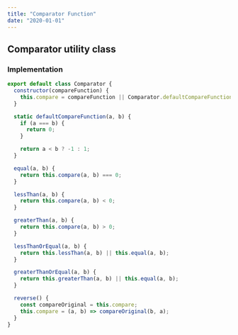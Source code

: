 ```yaml
---
title: "Comparator Function"
date: "2020-01-01"
---
```


## Comparator utility class

### Implementation

```javascript
export default class Comparator {
  constructor(compareFunction) {
    this.compare = compareFunction || Comparator.defaultCompareFunction;
  }

  static defaultCompareFunction(a, b) {
    if (a === b) {
      return 0;
    }

    return a < b ? -1 : 1;
  }

  equal(a, b) {
    return this.compare(a, b) === 0;
  }

  lessThan(a, b) {
    return this.compare(a, b) < 0;
  }

  greaterThan(a, b) {
    return this.compare(a, b) > 0;
  }

  lessThanOrEqual(a, b) {
    return this.lessThan(a, b) || this.equal(a, b);
  }

  greaterThanOrEqual(a, b) {
    return this.greaterThan(a, b) || this.equal(a, b);
  }

  reverse() {
    const compareOriginal = this.compare;
    this.compare = (a, b) => compareOriginal(b, a);
  }
}
```
